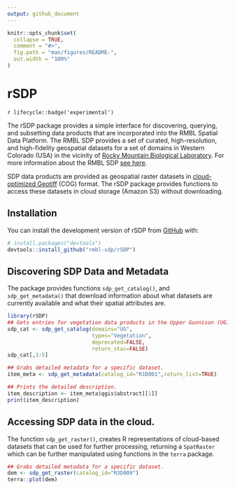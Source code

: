 ```yaml
---
output: github_document
---
```


<!-- README.md is generated from README.Rmd. Please edit that file -->

```r
knitr::opts_chunk$set(
  collapse = TRUE,
  comment = "#>",
  fig.path = "man/figures/README-",
  out.width = "100%"
)
```

# rSDP

<!-- badges: start -->
`r lifecycle::badge('experimental')`
<!-- badges: end -->

The rSDP package provides a simple interface for discovering, querying, and subsetting data products that are incorporated into the RMBL Spatial Data Platform. The RMBL SDP provides a set of curated, high-resolution, and high-fidelity geospatial datasets for a set of domains in Western Colorado (USA) in the vicinity of [Rocky Mountain Biological Laboratory](https://rmbl.org). For more information about the RMBL SDP [see here](https://www.rmbl.org/scientists/resources/spatial-data-platform/).

SDP data products are provided as geospatial raster datasets in [cloud-optimized Geotiff]() (COG) format. The rSDP package provides functions to access these datasets in cloud storage (Amazon S3) without downloading.

## Installation

You can install the development version of rSDP from [GitHub](https://github.com/) with:

``` r
# install.packages("devtools")
devtools::install_github("rmbl-sdp/rSDP")
```

## Discovering SDP Data and Metadata

The package provides functions `sdp_get_catalog()`, and `sdp_get_metadata()` that download information about what datasets are currently available and what their spatial attributes are.

```r
library(rSDP)
## Gets entries for vegetation data products in the Upper Gunnison (UG) domain.
sdp_cat <- sdp_get_catalog(domains="UG", 
                           types="Vegetation",
                           deprecated=FALSE,
                           return_stac=FALSE)
sdp_cat[,1:5]
```

```r
## Grabs detailed metadata for a specific dataset.
item_meta <- sdp_get_metadata(catalog_id="R1D001",return_list=TRUE)

## Prints the detailed description.
item_description <- item_meta$qgis$abstract[[1]]
print(item_description)
```
## Accessing SDP data in the cloud.

The function `sdp_get_raster()`, creates R representations of cloud-based datasets that can be used for further processing, returning a `SpatRaster` which can be further manipulated using functions in the `terra` package.

```r
## Grabs detailed metadata for a specific dataset.
dem <- sdp_get_raster(catalog_id="R3D009")
terra::plot(dem)
```
